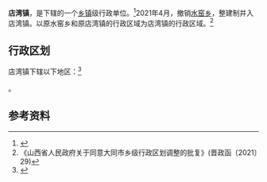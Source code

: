 {{中国乡级行政区|14/02/26/102/000
| 政府驻地 = 下山井村
| 电话区号 = 352
}}

'''店湾镇'''，是{{PRC admin/fullname|14/02/26/102/000|3}}下辖的一个[[乡镇|乡镇]]级行政单位。<ref>{{PRC admin/ref sgc|{{PRC admin/parent|14/02/26/102/000}}}}</ref>2021年4月，撤销[[水窑乡|水窑乡]]，整建制并入店湾镇。以原水窑乡和原店湾镇的行政区域为店湾镇的行政区域。<ref>《山西省人民政府关于同意大同市乡级行政区划调整的批复》(晋政函〔2021〕29)</ref>

== 行政区划 ==

店湾镇下辖以下地区：<ref>{{PRC admin/ref sgc|14/02/26/102/000}}</ref>

{{PRC admin/children|14/02/26/102/000}}。

== 参考资料 ==
{{reflist}}

{{PRC admin/navcat|14/02/26/102/000}}